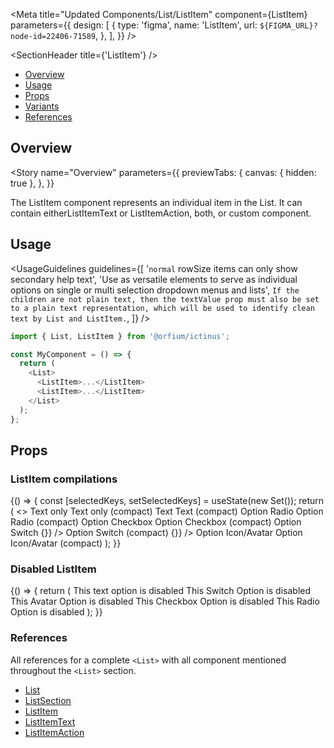 
<Meta
  title="Updated Components/List/ListItem"
  component={ListItem}
  parameters={{
    design: [
      {
        type: 'figma',
        name: 'ListItem',
        url: `${FIGMA_URL}?node-id=22406-71589`,
      },
    ],
  }}
/>

<SectionHeader title={'ListItem'} />

- [Overview](#overview)
- [Usage](#usage)
- [Props](#props)
- [Variants](#variants)
- [References](#references)

## Overview

<Story
  name="Overview"
  parameters={{
    previewTabs: {
      canvas: { hidden: true },
    },
  }}
>
  <Overview>
    The ListItem component represents an individual item in the List. It can contain
    eitherListItemText or ListItemAction, both, or custom component.
  </Overview>
</Story>

## Usage

<UsageGuidelines
  guidelines={[
    '`normal` rowSize items can only show secondary help text',
    'Use as versatile elements to serve as individual options on single or multi selection dropdown menus and lists',
    `If the children are not plain text, then the textValue prop must also be set to a plain text representation, which will be used to identify clean text by List and ListItem.`,
  ]}
/>

```js
import { List, ListItem } from '@orfium/ictinus';

const MyComponent = () => {
  return (
    <List>
      <ListItem>...</ListItem>
      <ListItem>...</ListItem>
    </List>
  );
};
```

## Props

<Props of={ListItem} />

<SubsectionHeader title="Variants" />

### ListItem compilations

<Preview>
  <Story name="ListItem compilations">
    <Function>
      {() => {
        const [selectedKeys, setSelectedKeys] = useState(new Set());
        return (
          <>
            <Box mb={'3'}>
              <List label={'list'} selectedKeys={selectedKeys} onSelectionChange={setSelectedKeys}>
                <ListItem key={'1'} textValue={'Text Only'}>
                  <ListItemText>Text only</ListItemText>
                </ListItem>
                <ListItem key={'2'} rowSize={'compact'} textValue={'Text Only'}>
                  <ListItemText>Text only (compact)</ListItemText>
                </ListItem>
              </List>
            </Box>
            <Box mb={'3'}>
              <List label={'list'} selectedKeys={selectedKeys} onSelectionChange={setSelectedKeys}>
                <ListItem key={'3'} textValue={'Text'}>
                  <ListItemText description={'with Secondary Help Text'}>Text</ListItemText>
                </ListItem>
                <ListItem key={'4'} rowSize={'compact'} textValue={'Text'}>
                  <ListItemText description={'with Secondary Help Text'}>
                    Text (compact)
                  </ListItemText>
                </ListItem>
              </List>
            </Box>
            <Box mb={'3'}>
              <List label={'list'} selectedKeys={selectedKeys} onSelectionChange={setSelectedKeys}>
                <ListItem key={'5'}>
                  <ListItemAction>
                    <Radio isChecked={selectedKeys.has(`5`)} />
                  </ListItemAction>
                  <ListItemText>Option Radio</ListItemText>
                </ListItem>
                <ListItem key={'6'} rowSize={'compact'}>
                  <ListItemAction>
                    <Radio isChecked={selectedKeys.has(`6`)} />
                  </ListItemAction>
                  <ListItemText>Option Radio (compact)</ListItemText>
                </ListItem>
              </List>
            </Box>
            <Box mb={'3'}>
              <List label={'list'} selectedKeys={selectedKeys} onSelectionChange={setSelectedKeys}>
                <ListItem key={'7'} textValue={'Option Checkbox'}>
                  <ListItemAction>
                    <CheckBox isFilled={false} isChecked={selectedKeys.has(`7`)} />
                  </ListItemAction>
                  <ListItemText>Option Checkbox</ListItemText>
                </ListItem>
                <ListItem key={'8'} rowSize={'compact'} textValue={'Option Checkbox'}>
                  <ListItemAction>
                    <CheckBox isFilled={false} isChecked={selectedKeys.has(`8`)} />
                  </ListItemAction>
                  <ListItemText>Option Checkbox (compact)</ListItemText>
                </ListItem>
              </List>
            </Box>
            <Box mb={'3'}>
              <List label={'list'} selectedKeys={selectedKeys} onSelectionChange={setSelectedKeys}>
                <ListItem key={'9'} textValue={'Option Switch'}>
                  <ListItemText>Option Switch</ListItemText>
                  <ListItemAction>
                    <Switch isChecked={selectedKeys.has(`9`)} onChange={() => {}} />
                  </ListItemAction>
                </ListItem>
                <ListItem key={'10'} rowSize={'compact'} textValue={'Option Switch'}>
                  <ListItemText>Option Switch (compact)</ListItemText>
                  <ListItemAction>
                    <Switch isChecked={selectedKeys.has(`10`)} onChange={() => {}} />
                  </ListItemAction>
                </ListItem>
              </List>
            </Box>
            <Box mb={'3'}>
              <List label={'list'} selectedKeys={selectedKeys} onSelectionChange={setSelectedKeys}>
                <ListItem key={'11'} textValue={'Option Icon/Avatar'}>
                  <ListItemAction>
                    <Avatar size={1} color={'blue'} iconName={'user'} />
                  </ListItemAction>
                  <ListItemText>Option Icon/Avatar</ListItemText>
                </ListItem>
                <ListItem key={'12'} rowSize={'compact'} textValue={'Option Icon/Avatar'}>
                  <ListItemAction>
                    <Avatar size={1} color={'blue'} iconName={'user'} />
                  </ListItemAction>
                  <ListItemText>Option Icon/Avatar (compact)</ListItemText>
                </ListItem>
              </List>
            </Box>
          </>
        );
      }}
    </Function>
  </Story>
</Preview>

### Disabled ListItem

<Preview>
  <Story name="Disabled ListItem">
    <Function>
      {() => {
        return (
          <Box mb={'3'}>
            <List label={'list'} disabledKeys={['1', '2', '3', '4', '5', '6']}>
              <ListItem key={'1'} textValue={'Text Only'}>
                <ListItemText>This text option is disabled</ListItemText>
              </ListItem>
              <ListItem key={'3'} textValue={'Option Switch'}>
                <ListItemText>This Switch Option is disabled</ListItemText>
                <ListItemAction>
                  <Switch isDisabled />
                </ListItemAction>
              </ListItem>
              <ListItem key={'4'} rowSize={'compact'} textValue={'Option Icon/Avatar'}>
                <ListItemAction>
                  <Avatar size={1} color={'blue'} iconName={'user'} />
                </ListItemAction>
                <ListItemText>This Avatar Option is disabled</ListItemText>
              </ListItem>
              <ListItem key={'5'} textValue={'Option Checkbox'}>
                <ListItemAction>
                  <CheckBox isDisabled isFilled={false} />
                </ListItemAction>
                <ListItemText>This Checkbox Option is disabled</ListItemText>
              </ListItem>
              <ListItem key={'6'}>
                <ListItemAction>
                  <Radio isDisabled />
                </ListItemAction>
                <ListItemText>This Radio Option is disabled</ListItemText>
              </ListItem>
            </List>
          </Box>
        );
      }}
    </Function>
  </Story>
</Preview>

### References

All references for a complete `<List>` with all component mentioned throughout the `<List>` section.

- [List](?path=/docs/design-system-list-list--list)
- [ListSection](?path=/docs/design-system-list-listsection--normal-list-section)
- [ListItem](?path=/docs/design-system-list-listitem--list-item-compilations)
- [ListItemText](?path=/docs/design-system-list-listitemtext--list-item-text-normal)
- [ListItemAction](?path=/docs/design-system-list-listitemaction--page)
